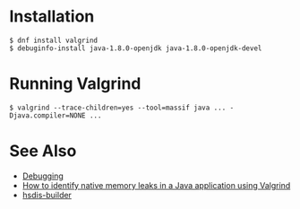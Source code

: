 = Installation =

<pre>
$ dnf install valgrind
$ debuginfo-install java-1.8.0-openjdk java-1.8.0-openjdk-devel
</pre>

= Running Valgrind =

<pre>
$ valgrind --trace-children=yes --tool=massif java ... -Djava.compiler=NONE ...
</pre>

= See Also =

* [[Debugging]]
* [https://access.redhat.com/articles/1277173 How to identify native memory leaks in a Java application using Valgrind]
* [https://github.com/YaSuenag/hsdis-builder hsdis-builder]